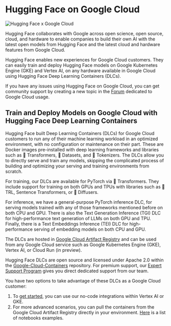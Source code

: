 # Hugging Face on Google Cloud

![Hugging Face x Google Cloud](https://huggingface.co/datasets/huggingface/documentation-images/resolve/main/google-cloud/thumbnail.png)

Hugging Face collaborates with Google across open science, open source, cloud, and hardware to enable companies to build their own AI with the latest open models from Hugging Face and the latest cloud and hardware features from Google Cloud.

Hugging Face enables new experiences for Google Cloud customers. They can easily train and deploy Hugging Face models on Google Kubernetes Engine (GKE) and Vertex AI, on any hardware available in Google Cloud using Hugging Face Deep Learning Containers (DLCs).

If you have any issues using Hugging Face on Google Cloud, you can get community support by creating a new topic in the [Forum](https://discuss.huggingface.co/c/google-cloud/69/l/latest) dedicated to Google Cloud usage.

## Train and Deploy Models on Google Cloud with Hugging Face Deep Learning Containers

Hugging Face built Deep Learning Containers (DLCs) for Google Cloud customers to run any of their machine learning workload in an optimized environment, with no configuration or maintenance on their part. These are Docker images pre-installed with deep learning frameworks and libraries such as 🤗 Transformers, 🤗 Datasets, and 🤗 Tokenizers. The DLCs allow you to directly serve and train any models, skipping the complicated process of building and optimizing your serving and training environments from scratch.

For training, our DLCs are available for PyTorch via 🤗 Transformers. They include support for training on both GPUs and TPUs with libraries such as 🤗 TRL, Sentence Transformers, or 🧨 Diffusers.

For inference, we have a general-purpose PyTorch inference DLC, for serving models trained with any of those frameworks mentioned before on both CPU and GPU. There is also the Text Generation Inference (TGI) DLC for high-performance text generation of LLMs on both GPU and TPU. Finally, there is a Text Embeddings Inference (TEI) DLC for high-performance serving of embedding models on both CPU and GPU.

The DLCs are hosted in [Google Cloud Artifact Registry](https://console.cloud.google.com/artifacts/docker/deeplearning-platform-release/us/gcr.io) and can be used from any Google Cloud service such as Google Kubernetes Engine (GKE), Vertex AI, or Cloud Run (in preview).

Hugging Face DLCs are open source and licensed under Apache 2.0 within the [Google-Cloud-Containers](https://github.com/huggingface/Google-Cloud-Containers) repository. For premium support, our [Expert Support Program](https://huggingface.co/support) gives you direct dedicated support from our team.

You have two options to take advantage of these DLCs as a Google Cloud customer:

1. To [get started](https://huggingface.co/blog/google-cloud-model-garden), you can use our no-code integrations within Vertex AI or GKE.
2. For more advanced scenarios, you can pull the containers from the Google Cloud Artifact Registry directly in your environment. [Here](https://github.com/huggingface/Google-Cloud-Containers/tree/main/examples) is a list of notebooks examples.

